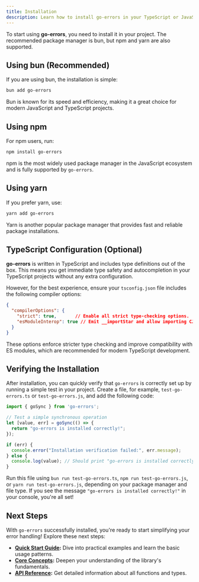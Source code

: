 ```yaml
---
title: Installation
description: Learn how to install go-errors in your TypeScript or JavaScript project.
---
```




To start using **go-errors**, you need to install it in your project.  The recommended package manager is bun, but npm and yarn are also supported.

## Using bun (Recommended)

If you are using bun, the installation is simple:

```bash
bun add go-errors
```

Bun is known for its speed and efficiency, making it a great choice for modern JavaScript and TypeScript projects.

## Using npm

For npm users, run:

```bash
npm install go-errors
```

npm is the most widely used package manager in the JavaScript ecosystem and is fully supported by `go-errors`.

## Using yarn

If you prefer yarn, use:

```bash
yarn add go-errors
```

Yarn is another popular package manager that provides fast and reliable package installations.

## TypeScript Configuration (Optional)

**go-errors** is written in TypeScript and includes type definitions out of the box.  This means you get immediate type safety and autocompletion in your TypeScript projects without any extra configuration.

However, for the best experience, ensure your `tsconfig.json` file includes the following compiler options:

```json
{
  "compilerOptions": {
    "strict": true,       // Enable all strict type-checking options.
    "esModuleInterop": true // Emit __importStar and allow importing CJS modules as default imports.
  }
}
```

These options enforce stricter type checking and improve compatibility with ES modules, which are recommended for modern TypeScript development.

## Verifying the Installation

After installation, you can quickly verify that `go-errors` is correctly set up by running a simple test in your project. Create a file, for example, `test-go-errors.ts` or `test-go-errors.js`, and add the following code:

```typescript
import { goSync } from 'go-errors';

// Test a simple synchronous operation
let [value, err] = goSync(() => {
  return "go-errors is installed correctly!";
});

if (err) {
  console.error("Installation verification failed:", err.message);
} else {
  console.log(value); // Should print "go-errors is installed correctly!"
}
```

Run this file using `bun run test-go-errors.ts`, `npm run test-go-errors.js`, or `yarn run test-go-errors.js`, depending on your package manager and file type. If you see the message `"go-errors is installed correctly!"` in your console, you're all set!

## Next Steps

With `go-errors` successfully installed, you're ready to start simplifying your error handling!  Explore these next steps:

- **[Quick Start Guide](/docs/getting-started/quick-start-guide):**  Dive into practical examples and learn the basic usage patterns.
- **[Core Concepts](/docs/getting-started/core-concepts):**  Deepen your understanding of the library's fundamentals.
- **[API Reference](/docs/api-reference):**  Get detailed information about all functions and types.
